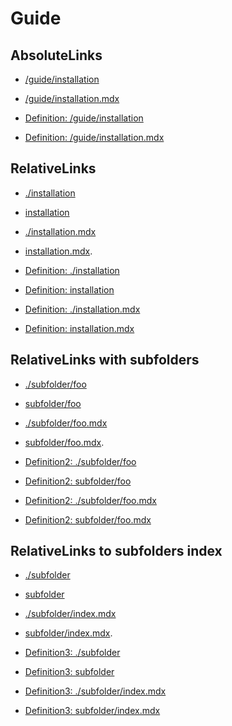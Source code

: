 # Guide

## AbsoluteLinks

- [/guide/installation](/guide/installation)
- [/guide/installation.mdx](/guide/installation.mdx)

- [Definition: /guide/installation]
- [Definition: /guide/installation.mdx]

[Definition: /guide/installation]: /guide/installation
[Definition: /guide/installation.mdx]: /guide/installation.mdx

## RelativeLinks

- [./installation](./installation)
- [installation](installation)

- [./installation.mdx](./installation.mdx)
- [installation.mdx](installation.mdx).

- [Definition: ./installation]
- [Definition: installation]

- [Definition: ./installation.mdx]
- [Definition: installation.mdx]

[Definition: ./installation]: ./installation
[Definition: installation]: installation
[Definition: ./installation.mdx]: ./installation.mdx
[Definition: installation.mdx]: installation.mdx

## RelativeLinks with subfolders

- [./subfolder/foo](./subfolder/foo)
- [subfolder/foo](subfolder/foo)

- [./subfolder/foo.mdx](./subfolder/foo.mdx)
- [subfolder/foo.mdx](subfolder/foo.mdx).

- [Definition2: ./subfolder/foo]
- [Definition2: subfolder/foo]

- [Definition2: ./subfolder/foo.mdx]
- [Definition2: subfolder/foo.mdx]

[Definition2: ./subfolder/foo]: ./subfolder/foo
[Definition2: subfolder/foo]: subfolder/foo
[Definition2: ./subfolder/foo.mdx]: ./subfolder/foo.mdx
[Definition2: subfolder/foo.mdx]: subfolder/foo.mdx

## RelativeLinks to subfolders index

- [./subfolder](./subfolder)
- [subfolder](subfolder)

- [./subfolder/index.mdx](./subfolder/index.mdx)
- [subfolder/index.mdx](subfolder/index.mdx).

- [Definition3: ./subfolder]
- [Definition3: subfolder]

- [Definition3: ./subfolder/index.mdx]
- [Definition3: subfolder/index.mdx]

[Definition3: ./subfolder]: ./subfolder
[Definition3: subfolder]: subfolder
[Definition3: ./subfolder/index.mdx]: ./subfolder/index.mdx
[Definition3: subfolder/index.mdx]: subfolder/index.mdx
